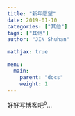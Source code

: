 ```yaml
---
title: "新年愿望"
date: 2019-01-10
categories: ["其他"]
tags: ["其他"]
author: "JIN Shuhan"

mathjax: true

menu:
  main:
    parent: "docs"
    weight: 1
---
```


好好写博客吧^o^...
